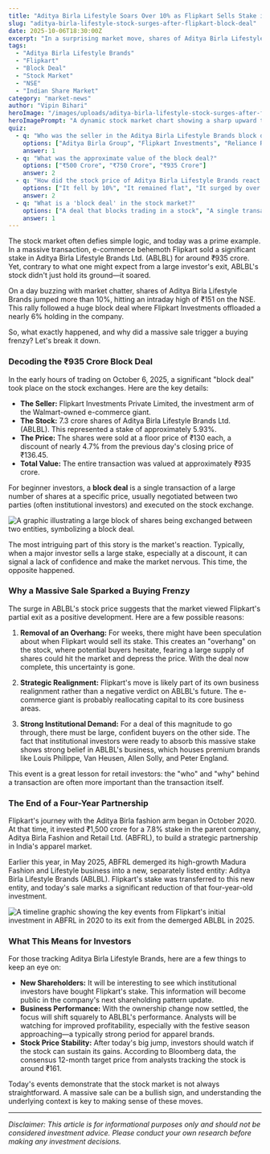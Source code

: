 ```yaml
---
title: "Aditya Birla Lifestyle Soars Over 10% as Flipkart Sells Stake in ₹935 Crore Block Deal"
slug: "aditya-birla-lifestyle-stock-surges-after-flipkart-block-deal"
date: 2025-10-06T18:30:00Z
excerpt: "In a surprising market move, shares of Aditya Birla Lifestyle Brands surged over 10% after e-commerce giant Flipkart sold a massive stake. We decode what this block deal means for the company and for you, the retail investor."
tags:
  - "Aditya Birla Lifestyle Brands"
  - "Flipkart"
  - "Block Deal"
  - "Stock Market"
  - "NSE"
  - "Indian Share Market"
category: "market-news"
author: "Vipin Bihari"
heroImage: "/images/uploads/aditya-birla-lifestyle-stock-surges-after-flipkart-block-deal/hero-image.jpg"
heroImagePrompt: "A dynamic stock market chart showing a sharp upward trend for Aditya Birla Lifestyle Brands, with logos of Flipkart and Aditya Birla Group in the background."
quiz:
  - q: "Who was the seller in the Aditya Birla Lifestyle Brands block deal?"
    options: ["Aditya Birla Group", "Flipkart Investments", "Reliance Retail"]
    answer: 1
  - q: "What was the approximate value of the block deal?"
    options: ["₹500 Crore", "₹750 Crore", "₹935 Crore"]
    answer: 2
  - q: "How did the stock price of Aditya Birla Lifestyle Brands react immediately after the deal?"
    options: ["It fell by 10%", "It remained flat", "It surged by over 10%"]
    answer: 2
  - q: "What is a 'block deal' in the stock market?"
    options: ["A deal that blocks trading in a stock", "A single transaction involving a large number of shares", "A type of IPO for large companies"]
    answer: 1
---
```


The stock market often defies simple logic, and today was a prime example. In a massive transaction, e-commerce behemoth Flipkart sold a significant stake in Aditya Birla Lifestyle Brands Ltd. (ABLBL) for around ₹935 crore. Yet, contrary to what one might expect from a large investor's exit, ABLBL's stock didn't just hold its ground—it soared.

On a day buzzing with market chatter, shares of Aditya Birla Lifestyle Brands jumped more than 10%, hitting an intraday high of ₹151 on the NSE. This rally followed a huge block deal where Flipkart Investments offloaded a nearly 6% holding in the company.

So, what exactly happened, and why did a massive sale trigger a buying frenzy? Let's break it down.

### Decoding the ₹935 Crore Block Deal

In the early hours of trading on October 6, 2025, a significant "block deal" took place on the stock exchanges. Here are the key details:

*   **The Seller:** Flipkart Investments Private Limited, the investment arm of the Walmart-owned e-commerce giant.
*   **The Stock:** 7.3 crore shares of Aditya Birla Lifestyle Brands Ltd. (ABLBL). This represented a stake of approximately 5.93%.
*   **The Price:** The shares were sold at a floor price of ₹130 each, a discount of nearly 4.7% from the previous day's closing price of ₹136.45.
*   **Total Value:** The entire transaction was valued at approximately ₹935 crore.

For beginner investors, a **block deal** is a single transaction of a large number of shares at a specific price, usually negotiated between two parties (often institutional investors) and executed on the stock exchange.

![A graphic illustrating a large block of shares being exchanged between two entities, symbolizing a block deal.](/images/uploads/aditya-birla-lifestyle-stock-surges-after-flipkart-block-deal/block-deal-illustration.png)

The most intriguing part of this story is the market's reaction. Typically, when a major investor sells a large stake, especially at a discount, it can signal a lack of confidence and make the market nervous. This time, the opposite happened.

### Why a Massive Sale Sparked a Buying Frenzy

The surge in ABLBL's stock price suggests that the market viewed Flipkart's partial exit as a positive development. Here are a few possible reasons:

1.  **Removal of an Overhang:** For weeks, there might have been speculation about when Flipkart would sell its stake. This creates an "overhang" on the stock, where potential buyers hesitate, fearing a large supply of shares could hit the market and depress the price. With the deal now complete, this uncertainty is gone.

2.  **Strategic Realignment:** Flipkart's move is likely part of its own business realignment rather than a negative verdict on ABLBL's future. The e-commerce giant is probably reallocating capital to its core business areas.

3.  **Strong Institutional Demand:** For a deal of this magnitude to go through, there must be large, confident buyers on the other side. The fact that institutional investors were ready to absorb this massive stake shows strong belief in ABLBL's business, which houses premium brands like Louis Philippe, Van Heusen, Allen Solly, and Peter England.

This event is a great lesson for retail investors: the "who" and "why" behind a transaction are often more important than the transaction itself.

### The End of a Four-Year Partnership

Flipkart's journey with the Aditya Birla fashion arm began in October 2020. At that time, it invested ₹1,500 crore for a 7.8% stake in the parent company, Aditya Birla Fashion and Retail Ltd. (ABFRL), to build a strategic partnership in India's apparel market.

Earlier this year, in May 2025, ABFRL demerged its high-growth Madura Fashion and Lifestyle business into a new, separately listed entity: Aditya Birla Lifestyle Brands (ABLBL). Flipkart's stake was transferred to this new entity, and today's sale marks a significant reduction of that four-year-old investment.

![A timeline graphic showing the key events from Flipkart's initial investment in ABFRL in 2020 to its exit from the demerged ABLBL in 2025.](/images/uploads/aditya-birla-lifestyle-stock-surges-after-flipkart-block-deal/investment-timeline.png)

### What This Means for Investors

For those tracking Aditya Birla Lifestyle Brands, here are a few things to keep an eye on:

*   **New Shareholders:** It will be interesting to see which institutional investors have bought Flipkart's stake. This information will become public in the company's next shareholding pattern update.
*   **Business Performance:** With the ownership change now settled, the focus will shift squarely to ABLBL's performance. Analysts will be watching for improved profitability, especially with the festive season approaching—a typically strong period for apparel brands.
*   **Stock Price Stability:** After today's big jump, investors should watch if the stock can sustain its gains. According to Bloomberg data, the consensus 12-month target price from analysts tracking the stock is around ₹161.

Today's events demonstrate that the stock market is not always straightforward. A massive sale can be a bullish sign, and understanding the underlying context is key to making sense of these moves.

***

*Disclaimer: This article is for informational purposes only and should not be considered investment advice. Please conduct your own research before making any investment decisions.*
